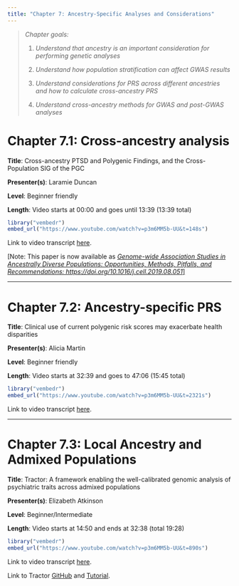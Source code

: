 ```yaml
---
title: "Chapter 7: Ancestry-Specific Analyses and Considerations"
---
```


> *Chapter goals:*
>
> 1.  *Understand that ancestry is an important consideration for performing genetic analyses*
>
> 2.  *Understand how population stratification can affect GWAS results*
>
> 3.  *Understand considerations for PRS across different ancestries and how to calculate cross-ancestry PRS*
>
> 4.  *Understand cross-ancestry methods for GWAS and post-GWAS analyses*

# Chapter 7.1: Cross-ancestry analysis {#sec-section1}

**Title**: Cross-ancestry PTSD and Polygenic Findings, and the Cross-Population SIG of the PGC

**Presenter(s)**: Laramie Duncan

**Level**: Beginner friendly

**Length**: Video starts at 00:00 and goes until 13:39 (13:39 total)

```r
library("vembedr")
embed_url("https://www.youtube.com/watch?v=p3m6MM5b-UU&t=148s")
```

Link to video transcript [here](chapter7_transcript.qmd#sec-video1).

\[Note: This paper is now available as [*Genome-wide Association Studies in Ancestrally Diverse Populations: Opportunities, Methods, Pitfalls, and Recommendations: https://doi.org/10.1016/j.cell.2019.08.051*\]](https://doi.org/10.1016/j.cell.2019.08.051)

------------------------------------------------------------------------

# Chapter 7.2: Ancestry-specific PRS {#sec-section2}

**Title**: Clinical use of current polygenic risk scores may exacerbate health disparities

**Presenter(s)**: Alicia Martin

**Level**: Beginner friendly

**Length**: Video starts at 32:39 and goes to 47:06 (15:45 total)

```r
library("vembedr")
embed_url("https://www.youtube.com/watch?v=p3m6MM5b-UU&t=2321s")
```

Link to video transcript [here](chapter7_transcript.qmd#sec-video2).

------------------------------------------------------------------------

# Chapter 7.3: Local Ancestry and Admixed Populations {#sec-section3}

**Title**: Tractor: A framework enabling the well-calibrated genomic analysis of psychiatric traits across admixed populations

**Presenter(s)**: Elizabeth Atkinson

**Level**: Beginner/Intermediate

**Length**: Video starts at 14:50 and ends at 32:38 (total 19:28)

```r
library("vembedr")
embed_url("https://www.youtube.com/watch?v=p3m6MM5b-UU&t=890s")
```

Link to video transcript [here](chapter7_transcript.qmd#sec-video3).

Link to Tractor [GitHub](https://github.com/Atkinson-Lab/Tractor) and [Tutorial](https://github.com/Atkinson-Lab/Tractor-tutorial).
